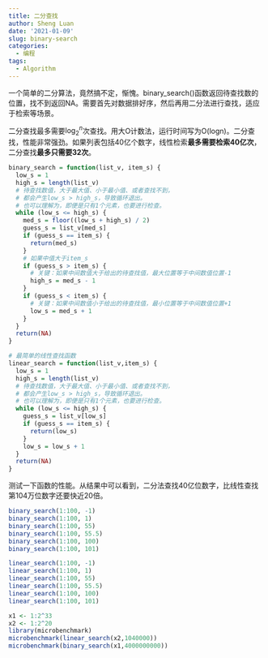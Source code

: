 ```yaml
---
title: 二分查找
author: Sheng Luan
date: '2021-01-09'
slug: binary-search
categories:
  - 编程
tags:
  - Algorithm
---
```


一个简单的二分算法，竟然搞不定，惭愧。binary_search()函数返回待查找数的位置，找不到返回NA。需要首先对数据排好序，然后再用二分法进行查找，适应于检索等场景。

二分查找最多需要$\log_{2}^{n}$次查找。用大O计数法，运行时间写为O(logn)。二分查找，性能非常强劲。如果列表包括40亿个数字，线性检索**最多需要检索40亿次**，二分查找**最多只需要32次**。

```r
binary_search = function(list_v, item_s) {
  low_s = 1
  high_s = length(list_v)
  # 待查找数值，大于最大值、小于最小值、或者查找不到，
  # 都会产生low_s > high_s，导致循环退出。
  # 也可以理解为，即便是只有1个元素，也要进行检查。
  while (low_s <= high_s) {
    med_s = floor((low_s + high_s) / 2)
    guess_s = list_v[med_s]
    if (guess_s == item_s) {
      return(med_s)
    }
    # 如果中值大于item_s
    if (guess_s > item_s) {
      # 关键：如果中间数值大于给出的待查找值，最大位置等于中间数值位置-1
      high_s = med_s - 1
    }
    if (guess_s < item_s) {
      # 关键：如果中间数值小于给出的待查找值，最小位置等于中间数值位置+1
      low_s = med_s + 1
    }
  }
  return(NA)
}

# 最简单的线性查找函数
linear_search = function(list_v,item_s) {
  low_s = 1
  high_s = length(list_v)
  # 待查找数值，大于最大值、小于最小值、或者查找不到，
  # 都会产生low_s > high_s，导致循环退出。
  # 也可以理解为，即便是只有1个元素，也要进行检查。
  while (low_s <= high_s) {
    guess_s = list_v[low_s]
    if (guess_s == item_s) {
      return(low_s)
    }
    low_s = low_s + 1
  }
  return(NA)
}

```

测试一下函数的性能。从结果中可以看到，二分法查找40亿位数字，比线性查找第104万位数字还要快近20倍。
```r
binary_search(1:100, -1)
binary_search(1:100, 1)
binary_search(1:100, 55)
binary_search(1:100, 55.5)
binary_search(1:100, 100)
binary_search(1:100, 101)

linear_search(1:100, -1)
linear_search(1:100, 1)
linear_search(1:100, 55)
linear_search(1:100, 55.5)
linear_search(1:100, 100)
linear_search(1:100, 101)

x1 <- 1:2^33
x2 <- 1:2^20
library(microbenchmark)
microbenchmark(linear_search(x2,1040000))
microbenchmark(binary_search(x1,4000000000))
```


